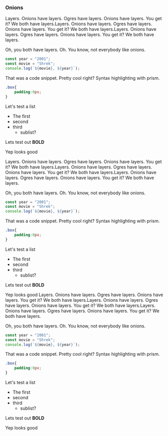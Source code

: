 
### Onions

Layers. Onions have layers. Ogres have layers. Onions have layers. You get it? We both have layers.Layers. Onions have layers. Ogres have layers. Onions have layers. 
You get it? We both have layers.Layers. Onions have layers. Ogres have layers. Onions have layers. You get it? We both have layers.

Oh, you both have layers. Oh. You know, not everybody like onions.

```js
const year = "2001";
const movie = "Shrek";
console.log(`${movie}, ${year}`);
```
That was a code snippet.
Pretty cool right? Syntax highlighting with prism.
```css
.box{
    padding:0px;
}
```

Let's test a list 
- The first 
- second
- third
    - sublist?

Lets test out **BOLD**

Yep looks good 

Layers. Onions have layers. Ogres have layers. Onions have layers. You get it? We both have layers.Layers. Onions have layers. Ogres have layers. Onions have layers. 
You get it? We both have layers.Layers. Onions have layers. Ogres have layers. Onions have layers. You get it? We both have layers.

Oh, you both have layers. Oh. You know, not everybody like onions.

```js
const year = "2001";
const movie = "Shrek";
console.log(`${movie}, ${year}`);
```
That was a code snippet.
Pretty cool right? Syntax highlighting with prism.
```css
.box{
    padding:0px;
}
```

Let's test a list 
- The first 
- second
- third
    - sublist?

Lets test out **BOLD**

Yep looks good 
Layers. Onions have layers. Ogres have layers. Onions have layers. You get it? We both have layers.Layers. Onions have layers. Ogres have layers. Onions have layers. 
You get it? We both have layers.Layers. Onions have layers. Ogres have layers. Onions have layers. You get it? We both have layers.

Oh, you both have layers. Oh. You know, not everybody like onions.

```js
const year = "2001";
const movie = "Shrek";
console.log(`${movie}, ${year}`);
```
That was a code snippet.
Pretty cool right? Syntax highlighting with prism.
```css
.box{
    padding:0px;
}
```

Let's test a list 
- The first 
- second
- third
    - sublist?

Lets test out **BOLD**

Yep looks good 
